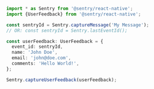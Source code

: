 ```typescript
import * as Sentry from '@sentry/react-native';
import {UserFeedback} from '@sentry/react-native';

const sentryId = Sentry.captureMessage('My Message');
// OR: const sentryId = Sentry.lastEventId();

const userFeedback: UserFeedback = {
  event_id: sentryId,
  name: 'John Doe',
  email: 'john@doe.com',
  comments: 'Hello World!',
};

Sentry.captureUserFeedback(userFeedback);
```
